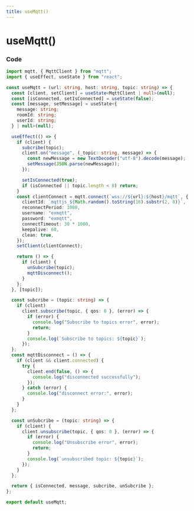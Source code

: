 ```yaml
---
title: useMqtt()
---
```


# useMqtt()

### Code

```ts title="useMqtt.ts"
import mqtt, { MqttClient } from "mqtt";
import { useEffect, useState } from "react";

const useMqtt = (url: string, host: string, topic: string) => {
  const [client, setClient] = useState<MqttClient | null>(null);
  const [isConnected, setIsConnected] = useState(false);
  const [message, setMessage] = useState<{
    message: string;
    roomId: string;
    userId: string;
  } | null>(null);

  useEffect(() => {
    if (client) {
      subcribe(topic);
      client.on("message", (_topic: string, message) => {
        const newMessage = new TextDecoder("utf-8").decode(message);
        setMessage(JSON.parse(newMessage));
      });

      setIsConnected(true);
      if (isConnected || topic.length < 8) return;
    }
    const clientConnect = mqtt.connect(`wss://${url}:${host}/mqtt`, {
      clientId: `mqttjs_${Math.random().toString(16).substr(2, 8)}`,
      reconnectPeriod: 1000,
      username: "exmqtt",
      password: "exmqtt",
      connectTimeout: 30 * 1000,
      keepalive: 60,
      clean: true,
    });
    setClient(clientConnect);

    return () => {
      if (client) {
        unSubcribe(topic);
        mqttDisconnect();
      }
    };
  }, [topic]);

  const subcribe = (topic: string) => {
    if (client)
      client.subscribe(topic, { qos: 0 }, (error) => {
        if (error) {
          console.log("Subscribe to topics error", error);
          return;
        }
        console.log(`Subscribe to topics: ${topic}`);
      });
  };
  const mqttDisconnect = () => {
    if (client && client.connected) {
      try {
        client.end(false, () => {
          console.log("disconnected successfully");
        });
      } catch (error) {
        console.log("disconnect error:", error);
      }
    }
  };

  const unSubcribe = (topic: string) => {
    if (client) {
      client.unsubscribe(topic, { qos: 0 }, (error) => {
        if (error) {
          console.log("Unsubscribe error", error);
          return;
        }
        console.log(`unsubscribed topic: ${topic}`);
      });
    }
  };

  return { isConnected, message, subcribe, unSubcribe };
};

export default useMqtt;
```